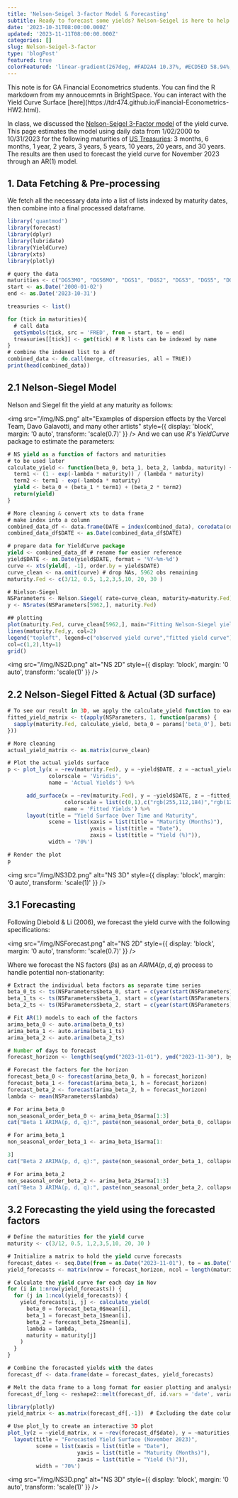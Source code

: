 ```yaml
---
title: 'Nelson-Seigel 3-factor Model & Forecasting'
subtitle: Ready to forecast some yields? Nelson-Seigel is here to help! No stochastic calculus required.
date: '2023-10-31T08:00:00.000Z'
updated: '2023-11-11T08:00:00.000Z'
categories: []
slug: Nelson-Seigel-3-factor
type: 'blogPost'
featured: true
colorFeatured: 'linear-gradient(267deg, #FAD2A4 10.37%, #ECD5ED 58.94%, #92A6E9 98.35%);'
---
```


<Callout label="Before you start" variant="info">
  This note is for GA Financial Econometrics students. You can find the R
  markdown from my annoucemnts in BrightSpace. You can interact with the Yield
  Curve Surface
  [here](https://tdr474.github.io/Financial-Econometrics-HW2.html).
</Callout>

In class, we discussed the [Nelson-Seigel 3-Factor model](http://www.ssc.upenn.edu/~fdiebold/papers/paper60/djl.pdf) of the yield curve. This page estimates the model using daily data from 1/02/2000
to 10/31/2023 for the following maturities of [US Treasuries](https://fred.stlouisfed.org/): 3 months, 6 months, 1 year, 2 years, 3 years, 5 years, 10 years, 20 years, and 30 years. The results are then used to forecast the yield curve for November 2023 through an AR(1) model.

## 1. Data Fetching & Pre-processing

We fetch all the necessary data into a list of lists indexed by maturity dates, then combine into a final processed dataframe.

```javascript
library('quantmod')
library(forecast)
library(dplyr)
library(lubridate)
library(YieldCurve)
library(xts)
library(plotly)

# query the data
maturities <- c("DGS3MO", "DGS6MO", "DGS1", "DGS2", "DGS3", "DGS5", "DGS10", "DGS20", "DGS30")
start <- as.Date('2000-01-02')
end <- as.Date('2023-10-31')

treasuries <- list()

for (tick in maturities){
  # call data
  getSymbols(tick, src = 'FRED', from = start, to = end)
  treasuries[[tick]] <- get(tick) # R lists can be indexed by name
}
# combine the indexed list to a df
combined_data <- do.call(merge, c(treasuries, all = TRUE))
print(head(combined_data))
```

## 2.1 Nelson-Siegel Model

Nelson and Siegel fit the yield at any maturity as follows:


<img
  src="/img/NS.png"
  alt="Examples of dispersion effects by the Vercel Team, Davo Galavotti, and many other artists"
  style={{ display: 'block', margin: '0 auto', transform: 'scale(0.7)' }}
/>
And we can use $R$'s $YieldCurve$ package to estimate the parameters:

```js title = hi
# NS yield as a function of factors and maturities
# to be used later
calculate_yield <- function(beta_0, beta_1, beta_2, lambda, maturity) {
  term1 <- (1 - exp(-lambda * maturity)) / (lambda * maturity)
  term2 <- term1 - exp(-lambda * maturity)
  yield <- beta_0 + (beta_1 * term1) + (beta_2 * term2)
  return(yield)
}

# More cleaning & convert xts to data frame
# make index into a column
combined_data_df <- data.frame(DATE = index(combined_data), coredata(combined_data))
combined_data_df$DATE <- as.Date(combined_data_df$DATE)

# prepare data for YieldCurve package
yield <- combined_data_df # rename for easier reference
yield$DATE <- as.Date(yield$DATE, format = '%Y-%m-%d')
curve <- xts(yield[, -1], order.by = yield$DATE)
curve_clean <- na.omit(curve) # drop NAs, 5962 obs remaining
maturity.Fed <- c(3/12, 0.5, 1,2,3,5,10, 20, 30 )

# Nielson-Siegel
NSParameters <- Nelson.Siegel( rate=curve_clean, maturity=maturity.Fed)
y <- NSrates(NSParameters[5962,], maturity.Fed)

## plotting
plot(maturity.Fed, curve_clean[5962,], main="Fitting Nelson-Siegel yield curve (23/10/31)", xlab=c("Maturity (months)"), ylab=c('Market Yield'), type="o")
lines(maturity.Fed,y, col=2)
legend("topleft", legend=c("observed yield curve","fitted yield curve"),
col=c(1,2),lty=1)
grid()
```

<img
  src="/img/NS2D.png"
  alt="NS 2D"
  style={{ display: 'block', margin: '0 auto', transform: 'scale(1)' }}
/>

## 2.2 Nelson-Siegel Fitted & Actual (3D surface)

```javascript
# To see our result in 3D, we apply the calculate_yield function to each row in NSParameters
fitted_yield_matrix <- t(apply(NSParameters, 1, function(params) {
  sapply(maturity.Fed, calculate_yield, beta_0 = params['beta_0'], beta_1 = params['beta_1'], beta_2 = params['beta_2'], lambda = params['lambda'])
}))

# More cleaning
actual_yield_matrix <- as.matrix(curve_clean)

# Plot the actual yields surface
p <- plot_ly(x = ~rev(maturity.Fed), y = ~yield$DATE, z = ~actual_yield_matrix, type = 'surface',
             colorscale = 'Viridis',
             name = 'Actual Yields') %>%

      add_surface(x = ~rev(maturity.Fed), y = ~yield$DATE, z = ~fitted_yield_matrix,
                  colorscale = list(c(0,1),c("rgb(255,112,184)","rgb(128,0,64)")),
                  name = 'Fitted Yields') %>%
      layout(title = "Yield Surface Over Time and Maturity",
             scene = list(xaxis = list(title = "Maturity (Months)"),
                          yaxis = list(title = "Date"),
                          zaxis = list(title = "Yield (%)")),
             width = '70%')

# Render the plot
p
```

<img
  src="/img/NS3D2.png"
  alt="NS 3D"
  style={{ display: 'block', margin: '0 auto', transform: 'scale(1)' }}
/>

## 3.1 Forecasting

Following Diebold & Li (2006), we forecast the yield curve with the following specifications:

<img
  src="/img/NSForecast.png"
  alt="NS 2D"
  style={{ display: 'block', margin: '0 auto', transform: 'scale(0.7)' }}
/>

Where we forecast the NS factors ($\beta$s) as an $ARIMA(p, d, q)$ process to handle potential non-stationarity:

```javascript
# Extract the individual beta factors as separate time series
beta_0_ts <- ts(NSParameters$beta_0, start = c(year(start(NSParameters)), month(start(NSParameters))), frequency = 12)
beta_1_ts <- ts(NSParameters$beta_1, start = c(year(start(NSParameters)), month(start(NSParameters))), frequency = 12)
beta_2_ts <- ts(NSParameters$beta_2, start = c(year(start(NSParameters)), month(start(NSParameters))), frequency = 12)

# Fit AR(1) models to each of the factors
arima_beta_0 <- auto.arima(beta_0_ts)
arima_beta_1 <- auto.arima(beta_1_ts)
arima_beta_2 <- auto.arima(beta_2_ts)

# Number of days to forecast
forecast_horizon <- length(seq(ymd("2023-11-01"), ymd("2023-11-30"), by = "days"))

# Forecast the factors for the horizon
forecast_beta_0 <- forecast(arima_beta_0, h = forecast_horizon)
forecast_beta_1 <- forecast(arima_beta_1, h = forecast_horizon)
forecast_beta_2 <- forecast(arima_beta_2, h = forecast_horizon)
lambda <- mean(NSParameters$lambda)

# For arima_beta_0
non_seasonal_order_beta_0 <- arima_beta_0$arma[1:3]
cat("Beta 1 ARIMA(p, d, q):", paste(non_seasonal_order_beta_0, collapse = ", "), "\n")

# For arima_beta_1
non_seasonal_order_beta_1 <- arima_beta_1$arma[1:

3]
cat("Beta 2 ARIMA(p, d, q):", paste(non_seasonal_order_beta_1, collapse = ", "), "\n")

# For arima_beta_2
non_seasonal_order_beta_2 <- arima_beta_2$arma[1:3]
cat("Beta 3 ARIMA(p, d, q):", paste(non_seasonal_order_beta_2, collapse = ", "), "\n")
```

## 3.2 Forecasting the yield using the forecasted factors

```javascript
# Define the maturities for the yield curve
maturity <- c(3/12, 0.5, 1,2,3,5,10, 20, 30 )

# Initialize a matrix to hold the yield curve forecasts
forecast_dates <- seq.Date(from = as.Date("2023-11-01"), to = as.Date("2023-11-30"), by = "day")
yield_forecasts <- matrix(nrow = forecast_horizon, ncol = length(maturity))

# Calculate the yield curve for each day in Nov
for (i in 1:nrow(yield_forecasts)) {
  for (j in 1:ncol(yield_forecasts)) {
    yield_forecasts[i, j] <- calculate_yield(
      beta_0 = forecast_beta_0$mean[i],
      beta_1 = forecast_beta_1$mean[i],
      beta_2 = forecast_beta_2$mean[i],
      lambda = lambda,
      maturity = maturity[j]
    )
  }
}

# Combine the forecasted yields with the dates
forecast_df <- data.frame(date = forecast_dates, yield_forecasts)

# Melt the data frame to a long format for easier plotting and analysis
forecast_df_long <- reshape2::melt(forecast_df, id.vars = 'date', variable.name = 'maturity', value.name = 'yield')
```

```javascript
library(plotly)
yield_matrix <- as.matrix(forecast_df[,-1])  # Excluding the date column

# Use plot_ly to create an interactive 3D plot
plot_ly(z = ~yield_matrix, x = ~rev(forecast_df$date), y = ~maturities, type = "surface") %>%
  layout(title = "Forecasted Yield Surface (November 2023)",
         scene = list(xaxis = list(title = "Date"),
                      yaxis = list(title = "Maturity (Months)"),
                      zaxis = list(title = "Yield (%)")),
         width = '70%')
```

<img
  src="/img/NS3D.png"
  alt="NS 3D"
  style={{ display: 'block', margin: '0 auto', transform: 'scale(1)' }}
/>
